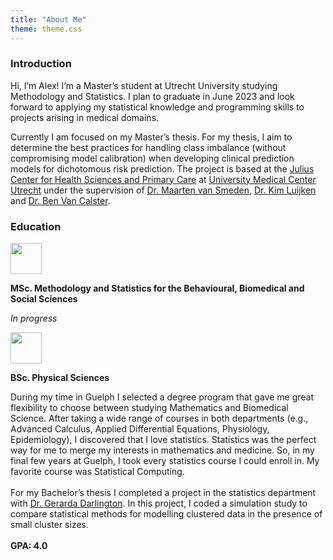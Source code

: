 ```yaml
---
title: "About Me"
theme: theme.css
---
```


### Introduction

Hi, I'm Alex! I'm a Master's student at Utrecht University studying Methodology and Statistics.  I plan to graduate in June 2023 and look forward to applying my statistical knowledge and programming skills to projects arising in medical domains.   

Currently I am focused on my Master's thesis.  For my thesis, I aim to determine the best practices for handling class imbalance (without compromising model calibration) when developing clinical prediction models for dichotomous risk prediction. The project is based at the [Julius Center for Health Sciences and Primary Care](https://juliuscentrum.umcutrecht.nl/en) at [University Medical Center Utrecht](https://www.umcutrecht.nl/en/) under the supervision of [Dr. Maarten van Smeden](http://mvansmeden.net/), [Dr. Kim Luijken]() and [Dr. Ben Van Calster](https://www.universiteitleiden.nl/en/staffmembers/ben-van-calster#tab-1).



### Education 

<div class="about-block">
<div class="about-image">![](UU.png){width="50px"}</div>
<div class="about-description"> <b> MSc. Methodology and Statistics for the Behavioural, Biomedical and Social Sciences </b> 

*In progress*


</div>
</div>

<div class="about-block">
<div class="about-image">![](UofG.png){width="50px"} </div>
<div class="about-description"> <b> BSc. Physical Sciences  </b>

During my time in Guelph I selected a degree program that gave me great flexibility to choose between studying Mathematics and Biomedical Science.  After taking a wide range of courses in both departments (e.g., Advanced Calculus, Applied Differential Equations, Physiology, Epidemiology), I discovered that I love statistics.  Statistics was the perfect way for me to merge my interests in mathematics and medicine. So, in my final few years at Guelph, I took every statistics course I could enroll in. My favorite course was Statistical Computing.\
\
For my Bachelor's thesis I completed a project in the statistics department with [Dr. Gerarda Darlington](https://mathstat.uoguelph.ca/people/darlington).  In this project, I coded a simulation study to compare statistical methods for modelling clustered data in the presence of small cluster
sizes.\
\
<b> GPA: 4.0 </b>

</div>
</div>


